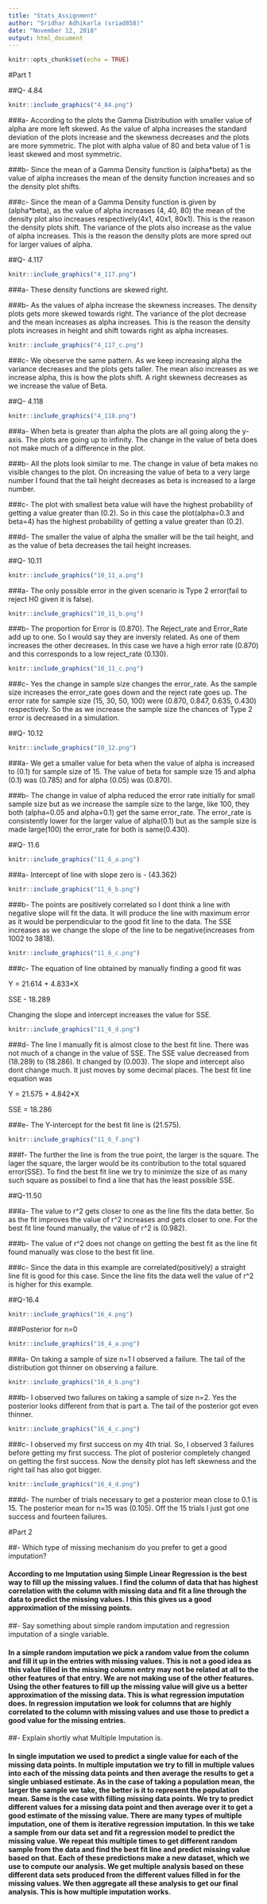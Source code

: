 ```yaml
---
title: "Stats_Assignment"
author: "Sridhar Adhikarla (sriad858)"
date: "November 12, 2018"
output: html_document
---
```


```r
knitr::opts_chunk$set(echo = TRUE)
```

#Part 1

##Q- 4.84

```r
knitr::include_graphics("4_84.png")
```

###a- According to the plots the Gamma Distribution with smaller value of alpha are more left skewed. As the value of alpha increases the standard deviation of the plots increase and the skewness decreases and the plots are more symmetric. The plot with alpha value of 80 and beta value of 1 is least skewed and most symmetric.

###b- Since the mean of a Gamma Density function is (alpha*beta) as the value of alpha increases the mean of the density function increases and so the density plot shifts.

###c- Since the mean of a Gamma Density function is given by (alpha*beta), as the value of alpha increases (4, 40, 80) the mean of the density plot also increases respectively(4x1, 40x1, 80x1). This is the reason the density plots shift. The variance of the plots also increase as the value of alpha increases. This is the reason the density plots are more spred out for larger values of alpha.


##Q- 4.117

```r
knitr::include_graphics("4_117.png")
```

###a- These density functions are skewed right.

###b- As the values of alpha increase the skewness increases. The density plots gets more skewed towards right. The variance of the plot decrease and the mean increases as alpha increases. This is the reason the density plots increases in height and shift towards right as alpha increases.

```r
knitr::include_graphics("4_117_c.png")
```

###c- We obeserve the same pattern. As we keep increasing alpha the variance decreases and the plots gets taller. The mean also increases as we increase alpha, this is how the plots shift. A right skewness decreases as we increase the value of Beta.

##Q- 4.118

```r
knitr::include_graphics("4_118.png")
```

###a- When beta is greater than alpha the plots are all going along the y-axis. The plots are going up to infinity. The change in the value of beta does not make much of a difference in the plot.

###b- All the plots look similar to me. The change in value of beta makes no visible changes to the plot. On increasing the value of beta to a very large number I found that the tail height decreases as beta is increased to a large number.

###c- The plot with smallest beta value will have the highest probability of getting a value greater than (0.2). So in this case the plot(alpha=0.3 and beta=4) has the highest probability of getting a value greater than (0.2).

###d- The smaller the value of alpha the smaller will be the tail height, and as the value of beta decreases the tail height increases. 

##Q- 10.11

```r
knitr::include_graphics("10_11_a.png")
```

###a- The only possible error in the given scenario is Type 2 error(fail to reject H0 given it is false). 

```r
knitr::include_graphics("10_11_b.png")
```

###b- The proportion for Error is (0.870). The Reject_rate and Error_Rate add up to one. So I would say they are inversly related. As one of them increases the other decreases. In this case we have a high error rate (0.870) and this corresponds to a low reject_rate (0.130). 

```r
knitr::include_graphics("10_11_c.png")
```

###c- Yes the change in sample size changes the error_rate. As the sample size increases the error_rate goes down and the reject rate goes up. The error rate for sample size (15, 30, 50, 100) were (0.870, 0.847, 0.635, 0.430) respectively. So the as we increase the sample size the chances of Type 2 error is decreased in a simulation.

##Q- 10.12

```r
knitr::include_graphics("10_12.png")
```

###a- We get a smaller value for beta when the value of alpha is increased to (0.1) for sample size of 15. The value of beta for sample size 15 and alpha (0.1) was (0.785) and for alpha (0.05) was (0.870).

###b- The change in value of alpha reduced the error rate initially for small sample size but as we increase the sample size to the large, like 100, they both (alpha=0.05 and alpha=0.1) get the same error_rate. The error_rate is consistently lower for the larger value of alpha(0.1) but as the sample size is made large(100) the error_rate for both is same(0.430). 

##Q- 11.6

```r
knitr::include_graphics("11_6_a.png")
```

###a- Intercept of line with slope zero is - (43.362)

```r
knitr::include_graphics("11_6_b.png")
```

###b- The points are positively correlated so I dont think a line with negative slope will fit the data. It will produce the line with maximum error as it would be perpendicular to the good fit line to the data. The SSE increases as we change the slope of the line to be negative(increases from 1002 to 3818).

```r
knitr::include_graphics("11_6_c.png")
```

###c- The equation of line obtained by manually finding a good fit was 

Y = 21.614 + 4.833*X

SSE - 18.289

Changing the slope and intercept increases the value for SSE.

```r
knitr::include_graphics("11_6_d.png")
```

###d- The line I manually fit is almost close to the best fit line. There was not much of a change in the value of SSE. The SSE value decreased from (18.289) to (18.286). It changed by (0.003). The slope and intercept also dont change much. It just moves by some decimal places.
The best fit line equation was

Y = 21.575 + 4.842*X

SSE = 18.286

###e- The Y-intercept for the best fit line is (21.575).

```r
knitr::include_graphics("11_6_f.png")
```

###f- The further the line is from the true point, the larger is the square. The lager the square, the larger would be its contribution to the total squared error(SSE). To find the best fit line we try to minimize the size of as many such square as possibel to find a line that has the least possible SSE.

##Q-11.50

###a-  The value to r^2 gets closer to one as the line fits the data better. So as the fit improves the value of r^2 increases and gets closer to one. For the best fit line found manually, the value of r^2 is (0.982).

###b- The value of r^2 does not change on getting the best fit as the line fit found manually was close to the best fit line.

###c- Since the data in this example are correlated(positively) a straight line fit is good for this case. Since the line fits the data well the value of r^2 is higher for this example.

##Q-16.4

```r
knitr::include_graphics("16_4.png")
```

###Posterior for n=0

```r
knitr::include_graphics("16_4_a.png")
```

###a- On taking a sample of size n=1 I observed a failure. The tail of the distribution got thinner on observing a failure.

```r
knitr::include_graphics("16_4_b.png")
```

###b- I observed two failures on taking a sample of size n=2. Yes the posterior looks different from that is part a. The tail of the posterior got even thinner.

```r
knitr::include_graphics("16_4_c.png")
```

###c- I observed my first success on my 4th trial. So, I observed 3 failures before getting my first success. The plot of posterior completely changed on getting the first success. Now the density plot has left skewness and the right tail has also got bigger.

```r
knitr::include_graphics("16_4_d.png")
```

###d- The number of trials necessary to get a posterior mean close to 0.1 is 15. The posterior mean for n=15 was (0.105). Off the 15 trials I just got one success and fourteen failures. 



#Part 2

##- Which type of missing mechanism do you prefer to get a good imputation?

#### According to me Imputation using Simple Linear Regression is the best way to fill up the missing values. I find the column of data that has highest correlation with the column with missing data and fit a line through the data to predict the missing values. I this this gives us a good approximation of the missing points.



##- Say something about simple random imputation and regression imputation of a single variable.

#### In a simple random imputation we pick a random value from the column and fill it up in the entries with missing values. This is not a good idea as this value filled in the missing column entry may not be related at all to the other features of that entry. We are not making use of the other features. Using the other features to fill up the missing value will give us a better approximation of the missing data. This is what regression imputation does. In regression imputation we look for columns that are highly correlated to the column with missing values and use those to predict a good value for the missing entries.

##- Explain shortly what Multiple Imputation is.

#### In single imputation we used to predict a single value for each of the missing data points. In multiple imputation we try to fill in multiple values into each of the missing data points and then average the results to get a single unbiased estimate. As in the case of taking a population mean, the larger the sample we take, the better is it to represent the population mean. Same is the case with filling missing data points. We try to predict different values for a missing data point and then average over it to get a good estimate of the missing value. There are many types of multiple imputation, one of them is iterative regression imputation. In this we take a sample from our data set and fit a regression model to predict the missing value. We repeat this multiple times to get different random sample from the data and find the best fit line and predict missing value based on that. Each of these predictions make a new dataset, which we use to compute our analysis. We get multiple analysis based on these different data sets produced from the different values filled in for the missing values. We then aggregate all these analysis to get our final analysis. This is how multiple imputation works.